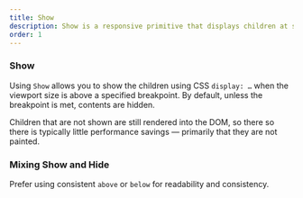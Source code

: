 ```yaml
---
title: Show
description: Show is a responsive primitive that displays children at specified breakpoints
order: 1
---
```




<CodeDocsHeader
  name="@atlaskit/primitives"
  repository="https://bitbucket.org/atlassian/atlassian-frontend-mirror"
  directoryName="primitives"
/>

### Show

Using `Show` allows you to show the children using CSS `display: …` when the viewport size is above a specified breakpoint. By default, unless the breakpoint is met, contents are hidden.

Children that are not shown are still rendered into the DOM, so there so there is typically little performance savings — primarily that they are not painted.

<Example
  Component={ShowExample}
  packageName="@atlaskit/primitives/responsive"
/>

### Mixing Show and Hide

Prefer using consistent `above` or `below` for readability and consistency.

<Example
  Component={ShowHideExample}
  packageName="@atlaskit/primitives/responsive"
/>
